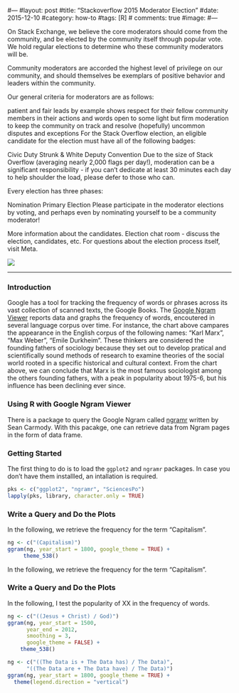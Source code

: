 #---
#layout: post
#title: "Stackoverflow 2015 Moderator Election"
#date: 2015-12-10
#category: how-to
#tags: [R]
# comments: true
#image: 
#---

On Stack Exchange, we believe the core moderators should come from the community, and be elected by the community itself through popular vote. We hold regular elections to determine who these community moderators will be.

Community moderators are accorded the highest level of privilege on our community, and should themselves be exemplars of positive behavior and leaders within the community.

Our general criteria for moderators are as follows:

patient and fair
leads by example
shows respect for their fellow community members in their actions and words
open to some light but firm moderation to keep the community on track and resolve (hopefully) uncommon disputes and exceptions
For the Stack Overflow election, an eligible candidate for the election must have all of the following badges:

Civic Duty
Strunk & White
Deputy
Convention
Due to the size of Stack Overflow (averaging nearly 2,000 flags per day!), moderation can be a significant responsibility - if you can't dedicate at least 30 minutes each day to help shoulder the load, please defer to those who can.

Every election has three phases:

Nomination
Primary
Election
Please participate in the moderator elections by voting, and perhaps even by nominating yourself to be a community moderator!

More information about the candidates.
Election chat room - discuss the election, candidates, etc.
For questions about the election process itself, visit Meta.

<!--more-->

![](/images/blog/2015/GoogleNgram.png)

<hr/>

### Introduction 
Google has a tool for tracking the frequency of words or phrases across its vast collection of scanned texts, the Google Books. The [Google Ngram Viewer](https://books.google.com/ngrams) reports data and graphs the frequency of words, encoutered in several language corpus over time. For instance, the chart above campares the appearance in the English corpus of the following names: "Karl Marx", "Max Weber", "Emile Durkheim". These thinkers are considered the founding fathers of sociology because they set out to develop pratical and scientifically sound methods of research to examine theories of the social world rooted in a specific historical and cultural context. From the chart above, we can conclude that Marx is the most famous sociologist among the others founding fathers, with a peak in popularity about 1975-6, but his influence has been declining ever since. 

### Using R with Google Ngram Viewer
There is a package to query the Google Ngram called [ngramr](https://cran.r-project.org/web/packages/ngramr/index.html) written by Sean Carmody. With this pacakge, one can retrieve data from Ngram pages in the form of data frame.  

### Getting Started
The first thing to do is to load the `ggplot2` and `ngramr` packages. In case you don't have them installled, an intallation is required.

```r
pks <- c("ggplot2", "ngramr", "SciencesPo")
lapply(pks, library, character.only = TRUE)
```



### Write a Query and Do the Plots
In the following, we retrieve the frequency for the term "Capitalism".

```r
ng <- c("(Capitalism)")
ggram(ng, year_start = 1800, google_theme = TRUE) +
     theme_538()
```   
    
In the following, we retrieve the frequency for the term "Capitalism".


### Write a Query and Do the Plots
In the following, I test the popularity of XX in the frequency of words.

```r
ng <- c("((Jesus + Christ) / God)")
ggram(ng, year_start = 1500, 
      year_end = 2012,  
      smoothing = 3,
      google_theme = FALSE) +
    theme_538()
```   
    

```r
ng <- c("((The Data is + The Data has) / The Data)",
      "((The Data are + The Data have) / The Data)")
ggram(ng, year_start = 1800, google_theme = TRUE) +
  theme(legend.direction = "vertical")
```

